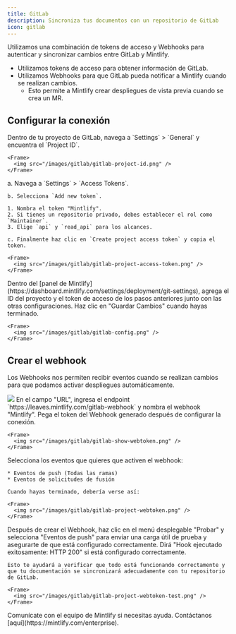 ```yaml
---
title: GitLab
description: Sincroniza tus documentos con un repositorio de GitLab
icon: gitlab
---
```


Utilizamos una combinación de tokens de acceso y Webhooks para autenticar y sincronizar
cambios entre GitLab y Mintlify.

* Utilizamos tokens de acceso para obtener información de GitLab.
* Utilizamos Webhooks para que GitLab pueda notificar a Mintlify cuando se realizan cambios.
  * Esto permite a Mintlify crear despliegues de vista previa cuando se crea un MR.

## Configurar la conexión

<Steps>
  <Step title="Find your project ID">
    Dentro de tu proyecto de GitLab, navega a `Settings` > `General` y encuentra el `Project ID`.

    <Frame>
      <img src="/images/gitlab/gitlab-project-id.png" />
    </Frame>
  </Step>

  <Step title="Generate an access token">
    a. Navega a `Settings` > `Access Tokens`.

    b. Selecciona `Add new token`.

    1. Nombra el token "Mintlify".
    2. Si tienes un repositorio privado, debes establecer el rol como `Maintainer`.
    3. Elige `api` y `read_api` para los alcances.

    c. Finalmente haz clic en `Create project access token` y copia el token.

    <Frame>
      <img src="/images/gitlab/gitlab-project-access-token.png" />
    </Frame>
  </Step>

  <Step title="Set up the connection">
    Dentro del [panel de Mintlify](https://dashboard.mintlify.com/settings/deployment/git-settings), agrega el ID del proyecto y el token de acceso de los pasos anteriores junto con las otras configuraciones. Haz clic en "Guardar Cambios" cuando hayas terminado.

    <Frame>
      <img src="/images/gitlab/gitlab-config.png" />
    </Frame>
  </Step>
</Steps>

## Crear el webhook

Los Webhooks nos permiten recibir eventos cuando se realizan cambios para que podamos
activar despliegues automáticamente.

<Steps>
  <Step title="Navigate to Settings > Webhooks and click 'Add new Webhook'">
    <Frame>
      <img src="/images/gitlab/gitlab-webhook.png" />
    </Frame>
  </Step>

  <Step title="Set up URL and webhook">
    En el campo "URL", ingresa el endpoint `https://leaves.mintlify.com/gitlab-webhook` y nombra el webhook "Mintlify".
  </Step>

  <Step title="Paste token">
    Pega el token del Webhook generado después de configurar la conexión.

    <Frame>
      <img src="/images/gitlab/gitlab-show-webtoken.png" />
    </Frame>
  </Step>

  <Step title="Select events">
    Selecciona los eventos que quieres que activen el webhook:

    * Eventos de push (Todas las ramas)
    * Eventos de solicitudes de fusión

    Cuando hayas terminado, debería verse así:

    <Frame>
      <img src="/images/gitlab/gitlab-project-webtoken.png" />
    </Frame>
  </Step>

  <Step title="Test the Webhook">
    Después de crear el Webhook, haz clic en el menú desplegable "Probar" y selecciona "Eventos de push" para enviar una carga útil de prueba y asegurarte de que está configurado correctamente. Dirá "Hook ejecutado exitosamente: HTTP 200" si está configurado correctamente.

    Esto te ayudará a verificar que todo está funcionando correctamente y que tu documentación se sincronizará adecuadamente con tu repositorio de GitLab.

    <Frame>
      <img src="/images/gitlab/gitlab-project-webtoken-test.png" />
    </Frame>
  </Step>
</Steps>

<Note>
  Comunícate con el equipo de Mintlify si necesitas ayuda. Contáctanos
  [aquí](https://mintlify.com/enterprise).
</Note>

[git-settings]: https://dashboard.mintlify.com/settings/deployment/git-settings
